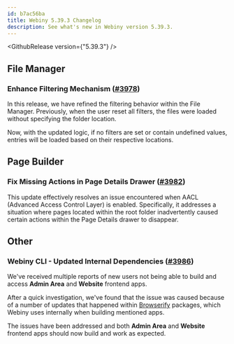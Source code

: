```yaml
---
id: b7ac56ba
title: Webiny 5.39.3 Changelog
description: See what's new in Webiny version 5.39.3.
---
```


<GithubRelease version={"5.39.3"} />

## File Manager
### Enhance Filtering Mechanism ([#3978](https://github.com/webiny/webiny-js/pull/3978))

In this release, we have refined the filtering behavior within the File Manager. Previously, when the user reset all filters, the files were loaded without specifying the folder location.

Now, with the updated logic, if no filters are set or contain undefined values, entries will be loaded based on their respective locations.

## Page Builder
### Fix Missing Actions in Page Details Drawer ([#3982](https://github.com/webiny/webiny-js/pull/3982))

This update effectively resolves an issue encountered when AACL (Advanced Access Control Layer) is enabled. Specifically, it addresses a situation where pages located within the root folder inadvertently caused certain actions within the Page Details drawer to disappear.

## Other

### Webiny CLI - Updated Internal Dependencies ([#3986](https://github.com/webiny/webiny-js/pull/3986))

We've received multiple reports of new users not being able to build and access **Admin Area** and **Website** frontend apps.

After a quick investigation, we've found that the issue was caused because of a number of updates that happened within [Browserify](https://github.com/browserify/browserify) packages, which Webiny uses internally when building mentioned apps.

The issues have been addressed and both **Admin Area** and **Website** frontend apps should now build and work as expected.
